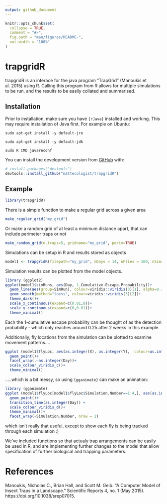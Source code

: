 ```yaml
---
output: github_document
---
```


<!-- README.md is generated from README.Rmd. Please edit that file -->

```r
knitr::opts_chunk$set(
  collapse = TRUE,
  comment = "#>",
  fig.path = "man/figures/README-",
  out.width = "100%"
)
```

# trapgridR

<!-- badges: start -->
<!-- badges: end -->

trapgridR is an interace for the java program "TrapGrid" (Manoukis et al. 2015) using R. Calling this program from R allows for multiple simulations to be run, and the results to be easily collated and summarised.


## Installation

Prior to installation, make sure you have `{rJava}` installed and working. This may require installation of Java first. For example on Ubuntu:

`sudo apt-get install -y default-jre`

`sudo apt-get install -y default-jdk`

`sudo R CMD javareconf`


You can install the development version from [GitHub](https://github.com/) with:

``` r
# install.packages("devtools")
devtools::install_github("mattecologist/trapgridR")
```



## Example

```r
library(trapgridR)
```

There is a simple function to make a regular grid across a given area
```r
make_regular_grid("my_grid")
```
Or make a random grid of at least a minimum distance apart, that can include perimeter traps or not

```r
make_random_grid(n.traps=5, gridname="my_grid", perim=TRUE)
```


Simulations can be setup in R and results stored as objects
```r
model1 <- trapgridR(filepath="my_grid", nDays = 14, nFlies = 100, nSim=20, D=10^5)
```

Simulation results can be plotted from the model objects. 
```r
library (ggplot2)
ggplot(model1$simRuns, aes(Day, 1-Cumulative.Escape.Probability))+
  geom_line(aes(group=SimRun), colour=viridis::viridis(3)[1], alpha=0.3)+
  geom_smooth(method="loess", colour=viridis::viridis(3)[2])+
  theme_dark()+
  scale_x_continuous(expand=c(0.01,0))+
  scale_y_continuous(expand=c(0,0.01))+
  theme_minimal()

```
Each the 1-cumulative escape probability can be thought of as the detection probability - which only reaches around 0.25 after 2 weeks in this example.


Additionally, fly locations from the simulation can be plotted to examine movement patterns....
```r
ggplot (model1$flyLoc, aes(as.integer(X), as.integer(Y),  colour=as.integer(Simulation.Number)))+
  geom_point()+
  facet_wrap(.~as.integer(Day))+
  scale_colour_viridis_c()+
  theme_minimal()
```




.....which is a bit messy, so using `{gganimate}` can make an animation:

```r
library (gganimate)
ggplot (model1$flyLoc[model1$flyLoc$Simulation.Number==1:4,], aes(as.integer(X), as.integer(Y),  colour=Simulation.Number))+
  geom_point()+
  transition_time(as.integer(Day)) +
  scale_colour_viridis_d()+
  theme_minimal()+
  facet_wrap(~Simulation.Number, nrow = 2)

```
which isn't really that useful, except to show each fly is being tracked through each simulation :)

We've included functions so that actualy trap arrangements can be easily be used in R, and are implementing further changes to the model that allow specification of further biological and trapping parameters.

# References

Manoukis, Nicholas C., Brian Hall, and Scott M. Geib. “A Computer Model of Insect Traps in a Landscape.” Scientific Reports 4, no. 1 (May 2015). https://doi.org/10.1038/srep07015.
